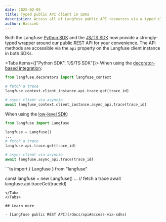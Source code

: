 ```yaml
---
date: 2025-02-05
title: Typed public API client in SDKs
description: Access all of Langfuse public API resources via a typed client in our SDKs
author: Hassieb
---
```



<ChangelogHeader />


Both the Langfuse [Python SDK](/docs/sdk/python/decorators) and the [JS/TS SDK](/docs/sdk/typescript/guide) now provide a strongly-typed wrapper around our public REST API for your convenience. The API methods are accessible via the `api` property on the Langfuse client instance in both SDKs.

<Tabs items={["Python SDK", "JS/TS SDK"]}>
<Tab>
When using the [decorator-based integration](/docs/sdk/python/decorators):

```python
from langfuse.decorators import langfuse_context

# fetch a trace
langfuse_context.client_instance.api.trace.get(trace_id)

# async client via asyncio
await langfuse_context.client_instance.async_api.trace(trace_id)
```

When using the [low-level SDK](/docs/sdk/python/low-level-sdk):

```python
from langfuse import Langfuse

langfuse = Langfuse()
...
# fetch a trace
langfuse.api.trace.get(trace_id)

# async client via asyncio
await langfuse.async_api.trace(trace_id)
```
</Tab>

<Tab>
```ts
import { Langfuse } from "langfuse"

const langfuse = new Langfuse()
...
// fetch a trace
await langfuse.api.traceGet(traceId)
```
</Tab>
</Tabs>

## Learn more

- [Langfuse public REST API](/docs/api#access-via-sdks)
